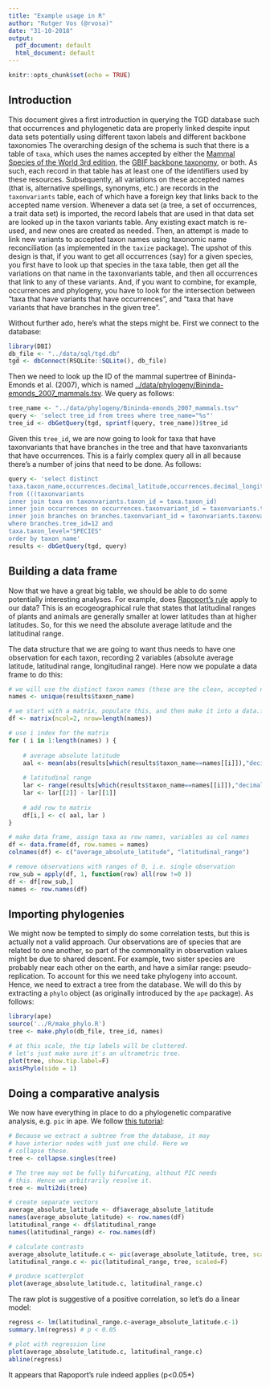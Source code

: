 ```yaml
---
title: "Example usage in R"
author: "Rutger Vos (@rvosa)"
date: "31-10-2018"
output:
  pdf_document: default
  html_document: default
---
```


```r
knitr::opts_chunk$set(echo = TRUE)
```

## Introduction

This document gives a first introduction in querying the TGD database such that occurrences and phylogenetic data are properly linked despite
input data sets potentially using different taxon labels and different backbone taxonomies The overarching design of the schema is such that 
there is a table of `taxa`, which uses the names accepted by either the 
[Mammal Species of the World 3rd edition](http://www.departments.bucknell.edu/biology/resources/msw3/), the 
[GBIF backbone taxonomy](https://doi.org/10.15468/39omei), or both.
As such, each record in that table has at least one of the identifiers used by these resources. Subsequently, all variations on these accepted names
(that is, alternative spellings, synonyms, etc.) are records in the `taxonvariants` table, each of which have a foreign key that links back to the
accepted name version. Whenever a data set (a tree, a set of occurrences, a trait data set) is imported, the record labels that are used in that
data set are looked up in the taxon variants table. Any existing exact match is re-used, and new ones are created as needed. Then, an attempt is
made to link new variants to accepted taxon names using taxonomic name reconciliation (as implemented in the `taxize` package). The upshot of this
design is that, if you want to get all occurrences (say) for a given species, you first have to look up that species in the taxa table, then get
all the variations on that name in the taxonvariants table, and then all occurrences that link to any of these variants. And, if you want to 
combine, for example, occurrences and phylogeny, you have to look for the intersection between "taxa that have variants that have occurrences",
and "taxa that have variants that have branches in the given tree".

Without further ado, here's what the steps might be. First we connect to the database:

```r
library(DBI)
db_file <- "../data/sql/tgd.db"
tgd <- dbConnect(RSQLite::SQLite(), db_file)
```

Then we need to look up the ID of the mammal supertree of Bininda-Emonds et al. (2007), which is named 
[../data/phylogeny/Bininda-emonds_2007_mammals.tsv](../data/phylogeny/Bininda-emonds_2007_mammals.tsv). We query as follows:

```r
tree_name <- "../data/phylogeny/Bininda-emonds_2007_mammals.tsv"
query <- 'select tree_id from trees where tree_name="%s"'
tree_id <- dbGetQuery(tgd, sprintf(query, tree_name))$tree_id
```

Given this `tree_id`, we are now going to look for taxa that have taxonvariants that have branches in the tree and that have taxonvariants
that have occurrences. This is a fairly complex query all in all because there's a number of joins that need to be done. As follows:

```r
query <- 'select distinct 
taxa.taxon_name,occurrences.decimal_latitude,occurrences.decimal_longitude
from (((taxonvariants 
inner join taxa on taxonvariants.taxon_id = taxa.taxon_id)
inner join occurrences on occurrences.taxonvariant_id = taxonvariants.taxonvariant_id)
inner join branches on branches.taxonvariant_id = taxonvariants.taxonvariant_id)
where branches.tree_id=12 and
taxa.taxon_level="SPECIES"
order by taxon_name'
results <- dbGetQuery(tgd, query)
```

## Building a data frame

Now that we have a great big table, we should be able to do some potentially interesting analyses. For example, does 
[Rapoport's rule](https://en.wikipedia.org/wiki/Rapoport%27s_rule) apply to our data? This is an ecogeographical rule 
that states that latitudinal ranges of plants and animals are generally smaller at lower latitudes than at higher latitudes. 
So, for this we need the absolute average latitude and the latitudinal range.

The data structure that we are going to want thus needs to have one observation for each taxon, recording 2 variables 
(absolute average latitude, latitudinal range, longitudinal range). Here now we populate a data frame to do this:

```r
# we will use the distinct taxon names (these are the clean, accepted names) as row names
names <- unique(results$taxon_name)

# we start with a matrix, populate this, and then make it into a data.frame
df <- matrix(ncol=2, nrow=length(names))

# use i index for the matrix
for ( i in 1:length(names) ) {
	
	# average absolute latitude
	aal <- mean(abs(results[which(results$taxon_name==names[[i]]),"decimal_latitude"]))
	
	# latitudinal range
	lar <- range(results[which(results$taxon_name==names[[i]]),"decimal_latitude"])
	lar <- lar[[2]] - lar[[1]]
	
	# add row to matrix
	df[i,] <- c( aal, lar )
}

# make data frame, assign taxa as row names, variables as col names
df <- data.frame(df, row.names = names)
colnames(df) <- c("average_absolute_latitude", "latitudinal_range")

# remove observations with ranges of 0, i.e. single observation
row_sub = apply(df, 1, function(row) all(row !=0 ))
df <- df[row_sub,]
names <- row.names(df)
```

## Importing phylogenies

We might now be tempted to simply do some correlation tests, but this is actually not a valid approach. Our observations are of 
species that are related to one another, so part of the commonality in observation values might be due to shared descent. For
example, two sister species are probably near each other on the earth, and have a similar range: pseudo-replication. To account
for this we need take phylogeny into account. Hence, we need to extract a tree from the database. We will do this by extracting
a `phylo` object (as originally introduced by the `ape` package). As follows:

```r
library(ape)
source('../R/make_phylo.R')
tree <- make.phylo(db_file, tree_id, names)

# at this scale, the tip labels will be cluttered.
# let's just make sure it's an ultrametric tree.
plot(tree, show.tip.label=F)
axisPhylo(side = 1)
```

## Doing a comparative analysis

We now have everything in place to do a phylogenetic comparative analysis, e.g. `pic` in ape.
We follow [this tutorial](https://www.r-phylo.org/wiki/HowTo/Phylogenetic_Independent_Contrasts):

```r
# Because we extract a subtree from the database, it may
# have interior nodes with just one child. Here we 
# collapse these.
tree <- collapse.singles(tree)

# The tree may not be fully bifurcating, althout PIC needs
# this. Hence we arbitrarily resolve it.
tree <- multi2di(tree)

# create separate vectors
average_absolute_latitude <- df$average_absolute_latitude
names(average_absolute_latitude) <- row.names(df)
latitudinal_range <- df$latitudinal_range
names(latitudinal_range) <- row.names(df)

# calculate contrasts
average_absolute_latitude.c <- pic(average_absolute_latitude, tree, scaled=F)
latitudinal_range.c <- pic(latitudinal_range, tree, scaled=F)

# produce scatterplot
plot(average_absolute_latitude.c, latitudinal_range.c)
```

The raw plot is suggestive of a positive correlation, so let's do a linear model:

```r
regress <- lm(latitudinal_range.c~average_absolute_latitude.c-1)
summary.lm(regress) # p < 0.05

# plot with regression line
plot(average_absolute_latitude.c, latitudinal_range.c)
abline(regress)
```

It appears that Rapoport's rule indeed applies (p<0.05*)